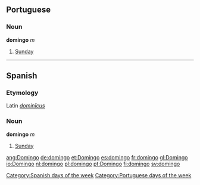 == Portuguese ==
===Noun===
'''domingo''' ''m''

#[[Sunday]]

----

==Spanish==
===Etymology===
Latin ''[[dominicus|dominĭcus]]''

===Noun===
'''domingo''' ''m''

#[[Sunday]]

[[Category:Spanish days of the week]]
[[Category:Portuguese days of the week]]

[[ang:Domingo]]
[[de:domingo]]
[[et:Domingo]]
[[es:domingo]]
[[fr:domingo]]
[[gl:Domingo]]
[[io:Domingo]]
[[nl:domingo]]
[[pl:domingo]]
[[pt:Domingo]]
[[fi:domingo]]
[[sv:domingo]]